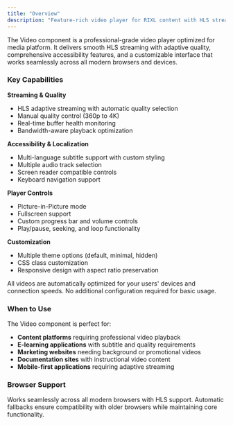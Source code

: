 ```yaml
---
title: "Overview"
description: "Feature-rich video player for RIXL content with HLS streaming, quality selection, and advanced controls"
---
```


The Video component is a professional-grade video player optimized for media platform. It delivers smooth HLS streaming with adaptive quality, comprehensive accessibility features, and a customizable interface that works seamlessly across all modern browsers and devices.

### Key Capabilities

**Streaming & Quality**
- HLS adaptive streaming with automatic quality selection
- Manual quality control (360p to 4K)
- Real-time buffer health monitoring
- Bandwidth-aware playback optimization

**Accessibility & Localization**
- Multi-language subtitle support with custom styling
- Multiple audio track selection
- Screen reader compatible controls
- Keyboard navigation support

**Player Controls**
- Picture-in-Picture mode
- Fullscreen support
- Custom progress bar and volume controls
- Play/pause, seeking, and loop functionality

**Customization**
- Multiple theme options (default, minimal, hidden)
- CSS class customization
- Responsive design with aspect ratio preservation

<Callout type="info">
  All videos are automatically optimized for your users' devices and connection speeds. No additional configuration
  required for basic usage.
</Callout>

### When to Use

The Video component is perfect for:
- **Content platforms** requiring professional video playback
- **E-learning applications** with subtitle and quality requirements
- **Marketing websites** needing background or promotional videos
- **Documentation sites** with instructional video content
- **Mobile-first applications** requiring adaptive streaming

### Browser Support

Works seamlessly across all modern browsers with HLS support. Automatic fallbacks ensure compatibility with older browsers while maintaining core functionality.